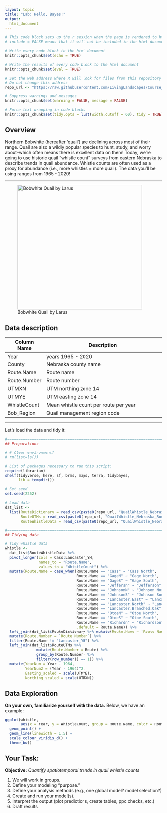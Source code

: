```yaml
---
layout: topic
title: "Lab: Hello, Bayes!"
output: 
  html_document
---
```



```r

# This code block sets up the r session when the page is rendered to html
# include = FALSE means that it will not be included in the html document

# Write every code block to the html document 
knitr::opts_chunk$set(echo = TRUE)

# Write the results of every code block to the html document 
knitr::opts_chunk$set(eval = TRUE)

# Set the web address where R will look for files from this repository
# Do not change this address
repo_url <- "https://raw.githubusercontent.com/LivingLandscapes/Course_EcologicalModeling/master/data/"

# Suppress warnings and messages
knitr::opts_chunk$set(warning = FALSE, message = FALSE) 

# Force text wrapping in code blocks
knitr::opts_chunk$set(tidy.opts = list(width.cutoff = 60), tidy = TRUE)

```

## Overview


Northern Bobwhite (hereafter 'quail') are declining across most of their range. Quail are also a wildly popular species to hunt, study, and worry about--which often means there is excellent data on them! Today, we're going to use historic quail "whistle count" surveys from eastern Nebraska to describe trends in quail abundance. Whistle counts are often used as a proxy for abundance (i.e., more whistles = more quail). The data you'll be using ranges from 1965 - 2020! 

---

<p>
![Bobwhite Quail by Larus](https://github.com/LivingLandscapes/Course_EcologicalModeling/raw/master/images/Bobwhite_larus10.jpg){width=400px}
<p>

## Data description


| **Column Name**| **Description**                                             |
|----------------|-------------------------------------------------------------|
| Year       | years 1965 - 2020                                           |
| County   | Nebraska county name|
| Route.Name | Route name                  |
| Route.Number        | Route number                                                    |
| UTMXN       | UTM northing zone 14                                                   |
| UTMYE      | UTM easting zone 14                       |
| WhistleCount        | Mean whistle count per route per year |
| Bob_Region | Quail management region code |

---

Let's load the data and tidy it:

```r

#===============================================================================
## Preparations

# # Clear environment?
# rm(list=ls())

# List of packages necessary to run this script:
require(librarian)
shelf(tidyverse, here, sf, brms, maps, terra, tidybayes,
      lib = tempdir())

# Set seed
set.seed(2252)

# Load data
dat_list <- 
  list(RouteDictionary = read_csv(paste0(repo_url, "QuailWhistle_Nebraska_RouteDictionary.csv")),
       RouteUTMs = read_csv(paste0(repo_url, "QuailWhistle_Nebraska_RouteUTMs.csv")),
       RouteWhistleData = read_csv(paste0(repo_url, "QuailWhistle_Nebraska_RouteWhistleData.csv")))

#=============================================================================
## Tidying data

# Tidy whistle data
whistle <- 
  dat_list$RouteWhistleData %>%
  pivot_longer(cols = Cass:Lancaster_YH,
               names_to = "Route.Name",
               values_to = "WhistleCount") %>%
  mutate(Route.Name = case_when(Route.Name == "Cass" ~ "Cass North",
                                Route.Name == "GageN" ~ "Gage North",
                                Route.Name == "GageS" ~ "Gage South",
                                Route.Name == "Jeffersn" ~ "Jefferson",
                                Route.Name == "JohnsonN" ~ "Johnson North",
                                Route.Name == "JohnsonS" ~ "Johnson South",
                                Route.Name == "Lancaster.East" ~ "Lancaster East",
                                Route.Name == "Lancaster.North" ~ "Lancaster North",
                                Route.Name == "Lancaster.Branched.Oak" ~ "Lancaster-Branched Oak",
                                Route.Name == "OtoeN" ~ "Otoe North",
                                Route.Name == "OtoeS" ~ "Otoe South",
                                Route.Name == "Richardn" ~ "Richardson",
                                .default = Route.Name)) %>%
  left_join(dat_list$RouteDictionary %>% mutate(Route.Name = `Route Name`)) %>%
  mutate(Route.Number = `Route Number`) %>%
  filter(Route.Name != "Lancaster_YH") %>%
  left_join(dat_list$RouteUTMs %>%
              mutate(Route.Number = Route) %>%
              group_by(Route.Number) %>%
              filter(row_number() == 1)) %>%
  mutate(YearNum = Year - 1964,
         YearNum2 = (Year - 1964)^2,
         Easting_scaled = scale(UTMYE),
         Northing_scaled = scale(UTMXN))


```

## Data Exploration

**On your own, familiarize yourself with the data.** Below, we have an example:

```r

ggplot(whistle,
       aes(x = Year, y = WhistleCount, group = Route.Name, color = Route.Name)) + 
  geom_point() +
  geom_line(linewidth = 1.5) + 
  scale_colour_viridis_d() +
  theme_bw()

```

## Your Task:

**Objective:** *Quantify spatiotemporal trends in quail whistle counts*

1. We will work in groups.
2. Define your modeling “purpose.”
3. Define your analysis methods (e.g., one global model? model selection?)
4. Create and run your model(s). 
5. Interpret the output (plot predictions, create tables, ppc checks, etc.)
6. Draft results

